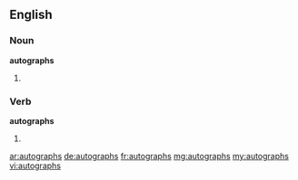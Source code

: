 ==English==

===Noun===
'''autographs'''

# {{plural of|autograph}}

===Verb===
'''autographs'''

# {{third-person singular of|autograph}}

[[ar:autographs]]
[[de:autographs]]
[[fr:autographs]]
[[mg:autographs]]
[[my:autographs]]
[[vi:autographs]]